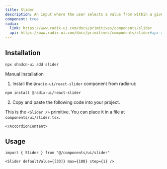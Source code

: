 ```yaml
---
title: Slider
description: An input where the user selects a value from within a given range.
component: true
radix:
  link: https://www.radix-ui.com/docs/primitives/components/slider
  api: https://www.radix-ui.com/docs/primitives/components/slider#api-reference
---
```


<ComponentExample src="/components/examples/slider/demo.tsx">
  <SliderDemo />
</ComponentExample>

## Installation

```bash
npx shadcn-ui add slider
```

<Accordion type="single" collapsible>
  <AccordionItem value="manual-installation">
    <AccordionTrigger>Manual Installation</AccordionTrigger>
    <AccordionContent>

1. Install the `@radix-ui/react-slider` component from radix-ui:

```bash
npm install @radix-ui/react-slider
```

2. Copy and paste the following code into your project.

<ComponentSource src="/components/ui/slider.tsx" />

<Callout>

This is the `<Slider />` primitive. You can place it in a file at `components/ui/slider.tsx`.

</Callout>

    </AccordionContent>

  </AccordionItem>
</Accordion>

## Usage

```tsx
import { Slider } from "@/components/ui/slider"
```

```tsx
<Slider defaultValue={[33]} max={100} step={1} />
```
